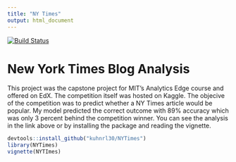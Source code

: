 ---
title: "NY Times"
output: html_document
---

[![Build Status](https://travis-ci.org/kuhnrl30/NYTimes.svg?branch=master)](https://travis-ci.org/kuhnrl30/NYTimes)

# New York Times Blog Analysis  
This project was the capstone project for MIT's Analytics Edge course and offered on EdX. The competition itself was hosted on Kaggle. The objecive of the competition was to predict whether a NY Times article would be popular. My model predicted the correct outcome with 89% accuracy which was only 3 percent behind the competition winner. You can see the analysis in the link above or by installing the package and reading the vignette.


```{r, eval=FALSE}
devtools::install_github("kuhnrl30/NYTimes")
library(NYTimes)
vignette(NYTImes)
```
